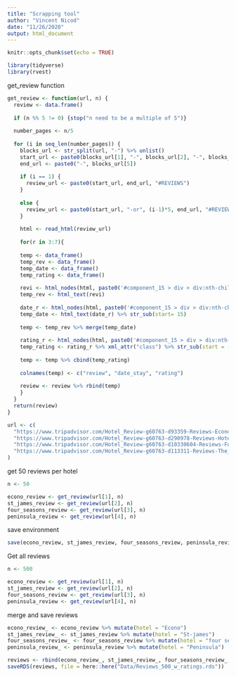 ```yaml
---
title: "Scrapping tool"
author: "Vincent Nicod"
date: "11/26/2020"
output: html_document
---
```


```r
knitr::opts_chunk$set(echo = TRUE)
```

```r
library(tidyverse)
library(rvest)
```


get_review function
```r
get_review <- function(url, n) {
  review <- data.frame()
  
  if (n %% 5 != 0) {stop("n need to be a multiple of 5")}
  
  number_pages <- n/5
  
  for (i in seq_len(number_pages)) {
    blocks_url <- str_split(url, "-") %>% unlist()
    start_url <- paste0(blocks_url[1], "-", blocks_url[2], "-", blocks_url[3], "-", blocks_url[4])
    end_url <- paste0("-", blocks_url[5])
    
    if (i == 1) {
      review_url <- paste0(start_url, end_url, "#REVIEWS")
    }
    
    else {
      review_url <- paste0(start_url, "-or", (i-1)*5, end_url, "#REVIEWS")
    }
    
    html <- read_html(review_url)
    
    for(r in 3:7){
    
    temp <- data_frame()
    temp_rev <- data_frame()
    temp_date <- data_frame()
    temp_rating <- data_frame()
    
    revi <- html_nodes(html, paste0('#component_15 > div > div:nth-child(3) > div:nth-child(',r,') > div.oETBfkHU > div._3hDPbqWO > div._2f_ruteS._1bona3Pu > div.cPQsENeY > q'))
    temp_rev <- html_text(revi)
    
    date_r <- html_nodes(html, paste0('#component_15 > div > div:nth-child(3) > div:nth-child(',r,') > div.oETBfkHU > div._3hDPbqWO > div._1O8E5N17 > span._34Xs-BQm'))
    temp_date <- html_text(date_r) %>% str_sub(start= 15)
    
    temp <- temp_rev %>% merge(temp_date)
    
    rating_r <- html_nodes(html, paste0('#component_15 > div > div:nth-child(3) > div:nth-child(',r,') > div.oETBfkHU > div._2UEC-y30 > div > span'))
    temp_rating <- rating_r %>% xml_attr("class") %>% str_sub(start = -2) %>% as.numeric()/10
    
    temp <- temp %>% cbind(temp_rating)
    
    colnames(temp) <- c("review", "date_stay", "rating")
    
    review <- review %>% rbind(temp)
    }
  }
  return(review)
}
```



```r
url <- c(
  "https://www.tripadvisor.com/Hotel_Review-g60763-d93359-Reviews-Econo_Lodge_Times_Square-New_York_City_New_York.html",
  "https://www.tripadvisor.com/Hotel_Review-g60763-d290978-Reviews-Hotel_St_James-New_York_City_New_York.html",
  "https://www.tripadvisor.com/Hotel_Review-g60763-d10330604-Reviews-Four_Seasons_Hotel_New_York_Downtown-New_York_City_New_York.html",
  "https://www.tripadvisor.com/Hotel_Review-g60763-d113311-Reviews-The_Peninsula_New_York-New_York_City_New_York.html"
)
```


get 50 reviews per hotel
```r
n <- 50

econo_review <- get_review(url[1], n)
st_james_review <- get_review(url[2], n)
four_seasons_review <- get_review(url[3], n)
peninsula_review <- get_review(url[4], n)
```


save environment 
```r
save(econo_review, st_james_review, four_seasons_review, peninsula_review, file = here::here("Data/data_scrap_50.RData"))
```


Get all reviews

```r
n <- 500

econo_review <- get_review(url[1], n)
st_james_review <- get_review(url[2], n)
four_seasons_review <- get_review(url[3], n)
peninsula_review <- get_review(url[4], n)
```


merge and save reviews
```r
econo_review_ <- econo_review %>% mutate(hotel = "Econo")
st_james_review_ <- st_james_review %>% mutate(hotel = "St-james")
four_seasons_review_ <- four_seasons_review %>% mutate(hotel = "four seasons")
peninsula_review_ <- peninsula_review %>% mutate(hotel = "Peninsula")

reviews <- rbind(econo_review_, st_james_review_, four_seasons_review_, peninsula_review_)
saveRDS(reviews, file = here::here("Data/Reviews_500_w_ratings.rds"))
```




